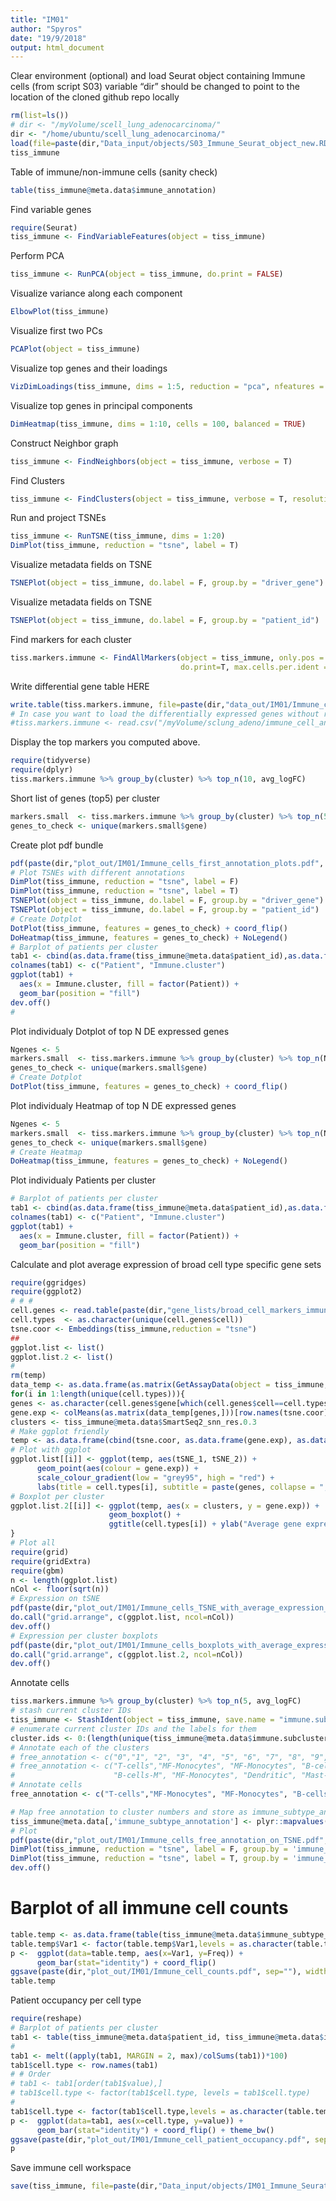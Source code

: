 ```yaml
---
title: "IM01"
author: "Spyros"
date: "19/9/2018"
output: html_document
---
```


Clear environment (optional) and load Seurat object containing Immune cells (from script S03)
variable "dir" should be changed to point to the location of the cloned github repo locally
```r
rm(list=ls())
# dir <- "/myVolume/scell_lung_adenocarcinoma/"
dir <- "/home/ubuntu/scell_lung_adenocarcinoma/"
load(file=paste(dir,"Data_input/objects/S03_Immune_Seurat_object_new.RData", sep=""))
tiss_immune
```

Table of immune/non-immune cells (sanity check)
```r
table(tiss_immune@meta.data$immune_annotation)
```

Find variable genes
```r
require(Seurat)
tiss_immune <- FindVariableFeatures(object = tiss_immune)
```

Perform PCA
```r
tiss_immune <- RunPCA(object = tiss_immune, do.print = FALSE)
```
Visualize variance along each component
```r
ElbowPlot(tiss_immune)
```

Visualize first two PCs
```r
PCAPlot(object = tiss_immune)
```

Visualize top genes and their loadings 
```r
VizDimLoadings(tiss_immune, dims = 1:5, reduction = "pca", nfeatures = 10)
```

Visualize top genes in principal components
```r
DimHeatmap(tiss_immune, dims = 1:10, cells = 100, balanced = TRUE)
```
Construct Neighbor graph 
```r
tiss_immune <- FindNeighbors(object = tiss_immune, verbose = T)
```

Find Clusters 
```r
tiss_immune <- FindClusters(object = tiss_immune, verbose = T, resolution = 0.3)
```
Run and project TSNEs
```r
tiss_immune <- RunTSNE(tiss_immune, dims = 1:20)
DimPlot(tiss_immune, reduction = "tsne", label = T)
```

Visualize metadata fields on TSNE 
```r
TSNEPlot(object = tiss_immune, do.label = F, group.by = "driver_gene")
```

Visualize metadata fields on TSNE 
```r
TSNEPlot(object = tiss_immune, do.label = F, group.by = "patient_id")
```


Find markers for each cluster
```r
tiss.markers.immune <- FindAllMarkers(object = tiss_immune, only.pos = TRUE, min.pct = 0.25, thresh.use = 0.25, 
                                      do.print=T, max.cells.per.ident = 500)

```

Write differential gene table
HERE 
```r
write.table(tiss.markers.immune, file=paste(dir,"data_out/IM01/Immune_cells_DE_genes_among_Seurat_clusters.csv", sep=""))
# In case you want to load the differentially expressed genes without running the FindAllMarkers use : 
#tiss.markers.immune <- read.csv("/myVolume/sclung_adeno/immune_cell_analysis/data_out/181102_Differentially_expressed_genes_all_immune_cells.csv", header=T, sep=" ")
```




Display the top markers you computed above.
```r
require(tidyverse)
require(dplyr)
tiss.markers.immune %>% group_by(cluster) %>% top_n(10, avg_logFC)
```

Short list of genes (top5) per cluster
```r
markers.small  <- tiss.markers.immune %>% group_by(cluster) %>% top_n(5, avg_logFC)
genes_to_check <- unique(markers.small$gene)
```

Create plot pdf bundle
```r
pdf(paste(dir,"plot_out/IM01/Immune_cells_first_annotation_plots.pdf", sep=""),10,10)
# Plot TSNEs with different annotations 
DimPlot(tiss_immune, reduction = "tsne", label = F)
DimPlot(tiss_immune, reduction = "tsne", label = T)
TSNEPlot(object = tiss_immune, do.label = F, group.by = "driver_gene")
TSNEPlot(object = tiss_immune, do.label = F, group.by = "patient_id")
# Create Dotplot 
DotPlot(tiss_immune, features = genes_to_check) + coord_flip()
DoHeatmap(tiss_immune, features = genes_to_check) + NoLegend()
# Barplot of patients per cluster 
tab1 <- cbind(as.data.frame(tiss_immune@meta.data$patient_id),as.data.frame(tiss_immune@meta.data$SmartSeq2_snn_res.0.3))
colnames(tab1) <- c("Patient", "Immune.cluster")
ggplot(tab1) +
  aes(x = Immune.cluster, fill = factor(Patient)) +
  geom_bar(position = "fill")
dev.off()
# 
```

Plot individualy
Dotplot of top N DE expressed genes 
```r
Ngenes <- 5
markers.small  <- tiss.markers.immune %>% group_by(cluster) %>% top_n(Ngenes, avg_logFC)
genes_to_check <- unique(markers.small$gene)
# Create Dotplot 
DotPlot(tiss_immune, features = genes_to_check) + coord_flip()
```

Plot individualy
Heatmap of top N DE expressed genes 
```r
Ngenes <- 5
markers.small  <- tiss.markers.immune %>% group_by(cluster) %>% top_n(Ngenes, avg_logFC)
genes_to_check <- unique(markers.small$gene)
# Create Heatmap
DoHeatmap(tiss_immune, features = genes_to_check) + NoLegend()
```

Plot individualy
Patients per cluster
```r
# Barplot of patients per cluster 
tab1 <- cbind(as.data.frame(tiss_immune@meta.data$patient_id),as.data.frame(tiss_immune@meta.data$SmartSeq2_snn_res.0.3))
colnames(tab1) <- c("Patient", "Immune.cluster")
ggplot(tab1) +
  aes(x = Immune.cluster, fill = factor(Patient)) +
  geom_bar(position = "fill")
```

Calculate and plot average expression of broad cell type specific gene sets 
```r
require(ggridges)
require(ggplot2)
# # # 
cell.genes <- read.table(paste(dir,"gene_lists/broad_cell_markers_immune.csv", sep=""), header=T)
cell.types  <- as.character(unique(cell.genes$cell))
tsne.coor <- Embeddings(tiss_immune,reduction = "tsne")
## 
ggplot.list <- list()
ggplot.list.2 <- list()
# 
rm(temp)
data_temp <- as.data.frame(as.matrix(GetAssayData(object = tiss_immune, slot = "data")))
for(i in 1:length(unique(cell.types))){
genes <- as.character(cell.genes$gene[which(cell.genes$cell==cell.types[i])])
gene.exp <- colMeans(as.matrix(data_temp[genes,]))[row.names(tsne.coor)]
clusters <- tiss_immune@meta.data$SmartSeq2_snn_res.0.3
# Make ggplot friendly 
temp <- as.data.frame(cbind(tsne.coor, as.data.frame(gene.exp), as.data.frame(clusters)))
# Plot with ggplot 
ggplot.list[[i]] <- ggplot(temp, aes(tSNE_1, tSNE_2)) + 
      geom_point(aes(colour = gene.exp)) + 
      scale_colour_gradient(low = "grey95", high = "red") + 
      labs(title = cell.types[i], subtitle = paste(genes, collapse = ", "))
# Boxplot per cluster 
ggplot.list.2[[i]] <- ggplot(temp, aes(x = clusters, y = gene.exp)) + 
                      geom_boxplot() + 
                      ggtitle(cell.types[i]) + ylab("Average gene expression (log)")
}
# Plot all 
require(grid)
require(gridExtra)
require(gbm)
n <- length(ggplot.list)
nCol <- floor(sqrt(n))
# Expression on tSNE
pdf(paste(dir,"plot_out/IM01/Immune_cells_TSNE_with_average_expression_of_cell_markers.pdf", sep=""),15,15)
do.call("grid.arrange", c(ggplot.list, ncol=nCol))
dev.off()
# Expression per cluster boxplots 
pdf(paste(dir,"plot_out/IM01/Immune_cells_boxplots_with_average_expression_of_cell_markers.pdf", sep=""),15,15)
do.call("grid.arrange", c(ggplot.list.2, ncol=nCol))
dev.off()
```


Annotate cells
```r
tiss.markers.immune %>% group_by(cluster) %>% top_n(5, avg_logFC)
# stash current cluster IDs
tiss_immune <- StashIdent(object = tiss_immune, save.name = "immune.subcluster.ids")
# enumerate current cluster IDs and the labels for them
cluster.ids <- 0:(length(unique(tiss_immune@meta.data$immune.subcluster.ids))-1)
# Annotate each of the clusters 
# free_annotation <- c("0","1", "2", "3", "4", "5", "6", "7", "8", "9", "10", "11", "12", "13", "14", "15", "16", "17", "18")
# free_annotation <- c("T-cells","MF-Monocytes", "MF-Monocytes", "B-cells-PB", "Neutrophils", "T-cells", "T-cells", 
#                      "B-cells-M", "MF-Monocytes", "Dendritic", "Mast-cells", "T-cells", "pDCs", "T-cells", "Dendritic", "MF-Monocytes", "MF-Monocytes")
# Annotate cells 
free_annotation <- c("T-cells","MF-Monocytes", "MF-Monocytes", "B-cells-PB", "B-cells-M", "Neutrophils", "Mast-cells", "MF-Monocytes", "Unknown", "T-cells", "T-cells", "MF-Monocytes", "pDCs", "Dendritic")

# Map free annotation to cluster numbers and store as immune_subtype_annotation
tiss_immune@meta.data[,'immune_subtype_annotation'] <- plyr::mapvalues(x = tiss_immune@meta.data$immune.subcluster.ids, from = cluster.ids, to = free_annotation)
# Plot 
pdf(paste(dir,"plot_out/IM01/Immune_cells_free_annotation_on_TSNE.pdf", sep=""),width = 10,height = 10)
DimPlot(tiss_immune, reduction = "tsne", label = F, group.by = 'immune_subtype_annotation')
DimPlot(tiss_immune, reduction = "tsne", label = T, group.by = 'immune_subtype_annotation')
dev.off()
```
# Barplot of all immune cell counts 
```r
table.temp <- as.data.frame(table(tiss_immune@meta.data$immune_subtype_annotation))
table.temp$Var1 <- factor(table.temp$Var1,levels = as.character(table.temp$Var1[order(table.temp$Freq,decreasing=F)]))
p <-  ggplot(data=table.temp, aes(x=Var1, y=Freq)) +
      geom_bar(stat="identity") + coord_flip()
ggsave(paste(dir,"plot_out/IM01/Immune_cell_counts.pdf", sep=""), width = 90, height = 90, units = "mm")
table.temp
```

Patient occupancy per cell type 
```r
require(reshape)
# Barplot of patients per cluster 
tab1 <- table(tiss_immune@meta.data$patient_id, tiss_immune@meta.data$immune_subtype_annotation)
# 
tab1 <- melt((apply(tab1, MARGIN = 2, max)/colSums(tab1))*100)
tab1$cell.type <- row.names(tab1)
# # Order 
# tab1 <- tab1[order(tab1$value),]
# tab1$cell.type <- factor(tab1$cell.type, levels = tab1$cell.type)
# 
tab1$cell.type <- factor(tab1$cell.type,levels = as.character(table.temp$Var1[order(table.temp$Freq,decreasing=F)]))
p <-  ggplot(data=tab1, aes(x=cell.type, y=value)) +
      geom_bar(stat="identity") + coord_flip() + theme_bw()
ggsave(paste(dir,"plot_out/IM01/Immune_cell_patient_occupancy.pdf", sep=""), width = 90, height = 90, units = "mm")
p
```


Save immune cell workspace 
```r
save(tiss_immune, file=paste(dir,"Data_input/objects/IM01_Immune_Seurat_object.RData", sep=""))
```





